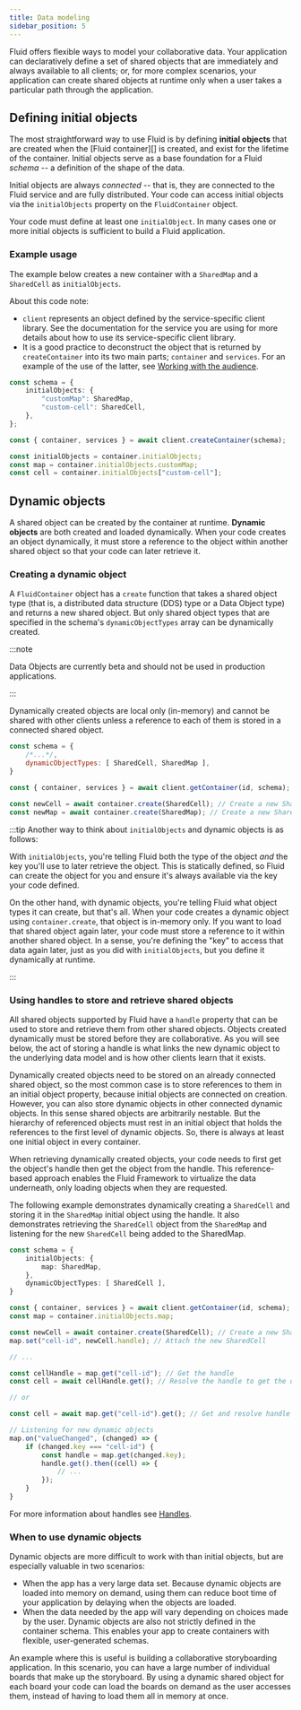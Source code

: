 ```yaml
---
title: Data modeling
sidebar_position: 5
---
```


Fluid offers flexible ways to model your collaborative data. Your application can declaratively define a set of shared objects
that are immediately and always available to all clients; or, for more complex scenarios, your application can create shared objects at runtime only when a user takes a particular path through the application.

## Defining initial objects

The most straightforward way to use Fluid is by defining **initial objects** that are created when the
[Fluid container][] is created, and exist for the lifetime of the container. Initial objects serve as a base
foundation for a Fluid _schema_ -- a definition of the shape of the data.

Initial objects are always _connected_ -- that is, they are connected to the Fluid service and are fully distributed.
Your code can access initial objects via the `initialObjects` property on the `FluidContainer` object.

Your code must define at least one `initialObject`. In many cases one or more initial objects is sufficient to build a Fluid application.

### Example usage

The example below creates a new container with a `SharedMap` and a `SharedCell` as `initialObjects`.

About this code note:

-   `client` represents an object defined by the service-specific client library. See the documentation for the service you are using for more details about how to use its service-specific client library.
-   It is a good practice to deconstruct the object that is returned by `createContainer` into its two main parts; `container` and `services`. For an example of the use of the latter, see [Working with the audience](./audience#working-with-the-audience).

```typescript
const schema = {
	initialObjects: {
		"customMap": SharedMap,
		"custom-cell": SharedCell,
	},
};

const { container, services } = await client.createContainer(schema);

const initialObjects = container.initialObjects;
const map = container.initialObjects.customMap;
const cell = container.initialObjects["custom-cell"];
```

## Dynamic objects

A shared object can be created by the container at runtime. **Dynamic objects** are both created and loaded
dynamically. When your code creates an object dynamically, it must store a reference to the object within another shared object so that your code can later
retrieve it.

### Creating a dynamic object

A `FluidContainer` object has a `create` function that takes a shared object type (that is, a distributed data structure (DDS) type
or a Data Object type) and returns a new shared object. But only shared object types that are specified in the schema's `dynamicObjectTypes` array can be dynamically created.

:::note

Data Objects are currently beta and should not be used in production applications.

:::

Dynamically created objects are local only (in-memory) and cannot be shared with other clients unless a reference to each of them is stored in a connected shared object.

```js
const schema = {
    /*...*/,
    dynamicObjectTypes: [ SharedCell, SharedMap ],
}

const { container, services } = await client.getContainer(id, schema);

const newCell = await container.create(SharedCell); // Create a new SharedCell
const newMap = await container.create(SharedMap); // Create a new SharedMap
```

:::tip
Another way to think about `initialObjects` and dynamic objects is as follows:

With `initialObjects`, you're telling Fluid both the type of the object _and_ the key you'll use to later retrieve the
object. This is statically defined, so Fluid can create the object for you and ensure it's always available via the key
your code defined.

On the other hand, with dynamic objects, you're telling Fluid what object types it can create, but that's all. When your code creates a dynamic object using `container.create`, that object is in-memory only. If you want to load that shared object again later, your code must store a reference to it within another shared object. In a
sense, you're defining the "key" to access that data again later, just as you did with `initialObjects`, but you define
it dynamically at runtime.

:::

### Using handles to store and retrieve shared objects

All shared objects supported by Fluid have a `handle` property that can be used to store and retrieve them from other shared objects. Objects created dynamically must be stored before they are collaborative. As you will see below, the act of storing a handle is what links the new dynamic object to the underlying data model and is how other clients learn that it exists.

Dynamically created objects need to be stored on an already connected shared object, so the most common case is to store references to them in an initial object property, because initial objects are connected on creation. However, you can also store dynamic objects in other connected dynamic objects. In this sense shared objects are arbitrarily nestable. But the hierarchy of referenced objects must rest in an initial object that holds the references to the first level of dynamic objects. So, there is always at least one initial object in every container.

When retrieving dynamically created objects, your code needs to first get the object's handle then get the object from the handle. This reference-based approach enables the Fluid Framework to virtualize the data underneath, only loading objects when they are requested.

The following example demonstrates dynamically creating a `SharedCell` and storing it in the `SharedMap` initial object
using the handle. It also demonstrates retrieving the `SharedCell` object from the `SharedMap` and listening for the new
`SharedCell` being added to the SharedMap.

```typescript
const schema = {
    initialObjects: {
        map: SharedMap,
    },
    dynamicObjectTypes: [ SharedCell ],
}

const { container, services } = await client.getContainer(id, schema);
const map = container.initialObjects.map;

const newCell = await container.create(SharedCell); // Create a new SharedCell
map.set("cell-id", newCell.handle); // Attach the new SharedCell

// ...

const cellHandle = map.get("cell-id"); // Get the handle
const cell = await cellHandle.get(); // Resolve the handle to get the object

// or

const cell = await map.get("cell-id").get(); // Get and resolve handle

// Listening for new dynamic objects
map.on("valueChanged", (changed) => {
    if (changed.key === "cell-id") {
        const handle = map.get(changed.key);
        handle.get().then((cell) => {
            // ...
        });
    }
}
```

For more information about handles see [Handles](../concepts/handles).

### When to use dynamic objects

Dynamic objects are more difficult to work with than initial objects, but are especially valuable in two scenarios:

-   When the app has a very large data set. Because dynamic objects are loaded into memory on demand, using them can reduce boot time of your application by delaying when the objects are loaded.
-   When the data needed by the app will vary depending on choices made by the user. Dynamic objects are also not strictly defined in the container schema. This enables your app to create containers with flexible, user-generated schemas.

An example where this is useful is building a collaborative storyboarding application. In this scenario, you can have a large number of individual boards that make up the storyboard. By using a dynamic shared object for each board your code can load the boards on demand as the user accesses them, instead of having to load them all in memory at once.
